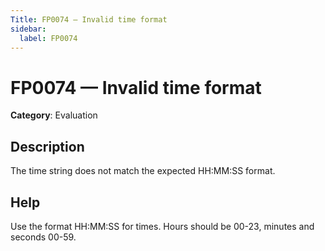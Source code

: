 ```yaml
---
Title: FP0074 — Invalid time format
sidebar:
  label: FP0074
---
```


# FP0074 — Invalid time format

**Category**: Evaluation

## Description

The time string does not match the expected HH:MM:SS format.

## Help

Use the format HH:MM:SS for times. Hours should be 00-23, minutes and seconds 00-59.
